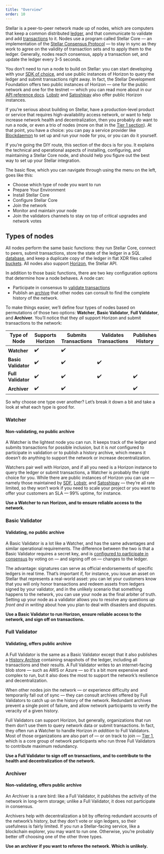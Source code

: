 ```yaml
---
title: "Overview"
order: 10
---
```


Stellar is a peer-to-peer network made up of nodes, which are computers that
keep a common distributed [ledger](link), and that communicate to validate and
add [transactions](link) to it. Nodes use a program called Stellar Core — an
implementation of the [Stellar Consensus Protocol](link) — to stay in sync as
they work to agree on the validity of transaction sets and to apply them to the
ledger. Generally, nodes reach consensus, apply a transaction set, and update
the ledger every 3-5 seconds.

You don’t need to run a node to build on Stellar: you can start developing with
your [SDK of choice](link), and use public instances of Horizon to query the
ledger and submit transactions right away. In fact, the Stellar Development
Foundation offers two public instances of Horizon — one for the public network
and one for the testnet — which you can read more about in our
[API reference docs](link). [Lobstr](link) and [Satoshipay](link) also offer
public Horizon instances.

If you’re serious about building on Stellar, have a production-level product or
service that requires high-availability access network, or want to help increase
network health and decentralization, then you probably _do_ want to run a node,
or even a trio of nodes (more on that in the [Tier 1 section](link)). At that
point, you have a choice: you can pay a service provider like
[Blockdaemon](link) to set up and run your node for you, or you can do it
yourself.

If you’re going the DIY route, this section of the docs is for you. It explains
the technical and operational aspects of installing, configuring, and
maintaining a Stellar Core node, and should help you figure out the best way to
set up your Stellar integration.

The basic flow, which you can navigate through using the menu on the left, goes
like this:

- Choose which type of node you want to run
- Prepare Your Environment
- Install Stellar Core
- Configure Stellar Core
- Join the network
- Monitor and maintain your node
- Join the validators channels to stay on top of critical upgrades and network
  votes

## Types of nodes

All nodes perform the same basic functions: they run Stellar Core, connect to
peers, submit transactions, store the state of the ledger in a SQL
[database](link), and keep a duplicate copy of the ledger in flat XDR files
called [buckets](link). All nodes also support [Horizon](link), the Stellar API.

In addition to those basic functions, there are two key configuration options
that determine how a node behaves. A node can:

- Participate in consensus to [validate transactions](link)
- Publish an [archive](link) that other nodes can consult to find the complete
  history of the network.

To make things easier, we’ll define four types of nodes based on permutations of
those two options: **Watcher**, **Basic Validator**, **Full Validator**, and
**Archiver**. You’ll notice that they _all_ support Horizon and submit
transactions to the network:

| Type of Node        | Supports Horizon   | Submits Transactions | Validates Transactions | Publishes History  |
| ------------------- | ------------------ | -------------------- | ---------------------- | ------------------ |
| **Watcher**         | :heavy_check_mark: | :heavy_check_mark:   |                        |                    |
| **Basic Validator** | :heavy_check_mark: | :heavy_check_mark:   | :heavy_check_mark:     |                    |
| **Full Validator**  | :heavy_check_mark: | :heavy_check_mark:   | :heavy_check_mark:     | :heavy_check_mark: |
| **Archiver**        | :heavy_check_mark: | :heavy_check_mark:   |                        | :heavy_check_mark: |

So why choose one type over another? Let’s break it down a bit and take a look
at what each type is good for.

### Watcher

#### Non-validating, no public archive

A Watcher is the lightest node you can run. It keeps track of the ledger and
submits transactions for possible inclusion, but it is _not_ configured to
participate in validation or to publish a history archive, which means it
doesn’t do anything to support the network or increase decentralization.

Watchers pair well with Horizon, and if all you need is a Horizon instance to
query the ledger or submit transactions, a Watcher is probably the right choice
for you. While there are public instances of Horizon you can use — namely those
maintained by [SDF](link), [Lobstr](link), and [Satoshipay](link) — they’re all
rate limited, so they won’t work if you need to scale your project or you want
to offer your customers an SLA — 99% uptime, for instance.

**Use a Watcher to run Horizon, and to ensure reliable access to the network.**

### Basic Validator

#### Validating, no public archive

A Basic Validator is a lot like a Watcher, and has the same advantages and
similar operational requirements. The difference between the two is that a Basic
Validator requires a secret key, and is
[configured to participate in consensus](link) by voting on — and signing off on
— changes to the ledger.

The advantage: signatures can serve as official endorsements of specific ledgers
in real time. That’s important if, for instance, you issue an asset on Stellar
that represents a real-world asset: you can let your customers know that you
will only honor transactions and redeem assets from ledgers signed by your
validator, and in the unlikely scenario that something happens to the network,
you can use your node as the final arbiter of truth. Setting up your node as a
validator allows you to resolve any questions _up front and in writing_ about
how you plan to deal with disasters and disputes.

**Use a Basic Validator to run Horizon, ensure reliable access to the network,
and sign off on transactions.**

### Full Validator

#### Validating, offers public archive

A Full Validator is the same as a Basic Validator except that it also publishes
a [History Archive](link) containing snapshots of the ledger, including all
transactions and their results. A Full Validator writes to an internet-facing
blob store — such as AWS or Azure — so it's a bit more expensive and complex to
run, but it also does the most to support the network’s resilience and
decentralization.

When other nodes join the network — or experience difficulty and temporarily
fall out of sync — they can consult archives offered by Full Validators to catch
up on the history of the network. Redundant archives prevent a single point of
failure, and allow network participants to verify the veracity of a given
history.

Full Validators can support Horizon, but generally, organizations that run them
don’t use them to query network data or submit transactions. In fact, they often
run a Watcher to handle Horizon _in addition_ to Full Validators. Most of those
organizations are also part of — or on track to join — [Tier 1](link), which is
a core group of network participants who run three Full Validators to contribute
maximum redundancy.

**Use a Full Validator to sign off on transactions, and to contribute to the
health and decentralization of the network.**

### Archiver

#### Non-validating, offers public archive

An Archiver is a rare bird: like a Full Validator, it publishes the activity of
the network in long-term storage; unlike a Full Validator, it does not
participate in consensus.

Archivers help with decentralization a bit by offering redundant accounts of the
network’s history, but they don’t vote or sign ledgers, so their usefulness is
fairly limited. If you run a Stellar-facing service, like a blockchain explorer,
you may want to run one. Otherwise, you’re probably better off choosing one of
the other three types.

**Use an archiver if you want to referee the network. Which is unlikely.**

